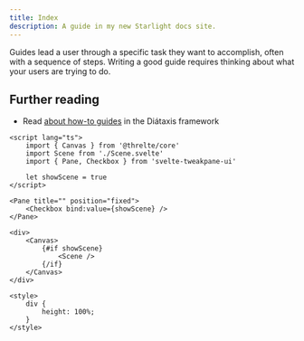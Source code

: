 ```yaml
---
title: Index
description: A guide in my new Starlight docs site.
---
```



<Example path="extras/example" />

Guides lead a user through a specific task they want to accomplish, often with a sequence of steps.
Writing a good guide requires thinking about what your users are trying to do.

## Further reading

- Read [about how-to guides](https://diataxis.fr/how-to-guides/) in the Diátaxis framework

```svelte
<script lang="ts">
	import { Canvas } from '@threlte/core'
	import Scene from './Scene.svelte'
	import { Pane, Checkbox } from 'svelte-tweakpane-ui'

	let showScene = true
</script>

<Pane title="" position="fixed">
	<Checkbox bind:value={showScene} />
</Pane>

<div>
	<Canvas>
		{#if showScene}
			<Scene />
		{/if}
	</Canvas>
</div>

<style>
	div {
		height: 100%;
	}
</style>
```
